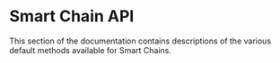 
# Smart Chain API

This section of the documentation contains descriptions of the various default methods available for Smart Chains.